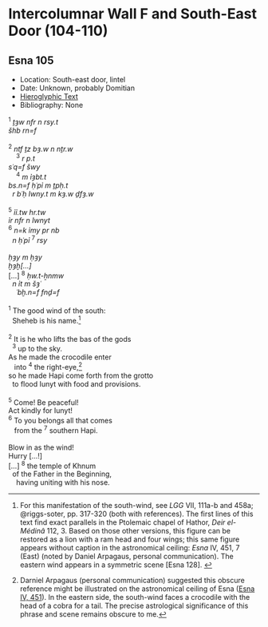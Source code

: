 # Intercolumnar Wall F and South-East Door (104-110) {-}

## Esna 105 {-}

- Location: South-east door, lintel
- Date: Unknown, probably Domitian
- [Hieroglyphic Text](https://www.ifao.egnet.net/uploads/publications/enligne/Temples-Esna002.pdf#page=278){target="_blank"}
- Bibliography: None

<style>
  .col2 {
    columns: 2 300px;         /* number of columns and width in pixels*/
    -webkit-columns: 2 300px; /* chrome, safari */
    -moz-columns: 2 300px;    /* firefox */
    -webkit-column-break-inside: avoid;
    -page-break-inside: avoid;
    -break-inside: avoid;
  }

</style>


<div class="col2">

| ^1^ *ṯȝw nfr n rsy.t  *
| *šhb rn=f  *
|   
| ^2^ *ntf ṯz bȝ.w n nṯr.w *
|     ^3^ *r p.t  *
| *sʿq=f šwy* 
|     ^4^ *m ỉȝbt.t  *
| *bs.n=f ḥʿpỉ m ṯpḥ.t  *
|   *r bʿḥ Iwny.t m kȝ.w ḏfȝ.w  *
|   
| ^5^ *ỉỉ.tw hr.tw  *
| *ỉr nfr n Iwnyt  *
| ^6^ *n=k ỉmy pr nb* 
|   *n ḥʿpỉ* ^7^ *rsy  *
| 
| *ḥȝy m ḥȝy  *
| *ḫȝḫ[...]* 
| [...] ^8^ *ḥw.t-ẖnmw  *
|   *n ỉt m šȝʿ  *
|     *ʿbḫ.n=f fnḏ=f  *
|
| ^1^ The good wind of the south:
|   Sheheb is his name.[^fn-105-1]
| 
| ^2^ It is he who lifts the bas of the gods 
|   ^3^ up to the sky.
| As he made the crocodile enter 
|    into ^4^ the right-eye,[^fn-105-2] 
| so he made Hapi come forth from the grotto
|   to flood Iunyt with food and provisions.
|   
| ^5^ Come! Be peaceful!
| Act kindly for Iunyt!
| ^6^ To you belongs all that comes 
|    from the ^7^ southern Hapi.
| 
| Blow in as the wind!
| Hurry [...!]
| [...] ^8^ the temple of Khnum
|   of the Father in the Beginning,
|     having uniting with his nose.

</div>

[^fn-105-1]: For this manifestation of the south-wind, see *LGG* VII, 111a-b and 458a; @riggs-soter, pp. 317-320 (both with references). The first lines of this text find exact parallels in the Ptolemaic chapel of Hathor, *Deir el-Médinâ* 112, 3. Based on those other versions, this figure can be restored as a lion with a ram head and four wings; this same figure appears without caption in the astronomical ceiling: *Esna* IV, 451, 7 (East) (noted by Daniel Arpagaus, personal communication).  The eastern wind appears in a symmetric scene [Esna 128].
<!--also add notes to Panehemise when possible -->
[^fn-105-2]: Darniel Arpagaus (personal communication) suggested this obscure reference might be illustrated on the astronomical ceiling of Esna ([Esna IV, 451](https://www.ifao.egnet.net/uploads/publications/enligne/Temples-Esna004.pdf#page121){target="_blank"}). In the eastern side, the south-wind faces a crocodile with the head of a cobra for a tail. The precise astrological significance of this phrase and scene remains obscure to me.


